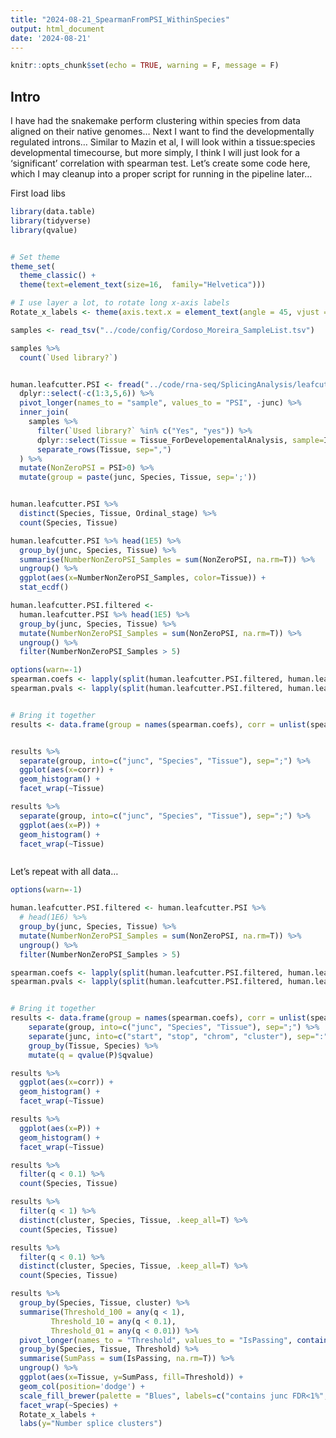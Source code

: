 ```yaml
---
title: "2024-08-21_SpearmanFromPSI_WithinSpecies"
output: html_document
date: '2024-08-21'
---
```


```r
knitr::opts_chunk$set(echo = TRUE, warning = F, message = F)
```

## Intro

I have had the snakemake perform clustering within species from data aligned on their native genomes... Next I want to find the developmentally regulated introns... Similar to Mazin et al, I will look within a tissue:species developmental timecourse, but more simply, I think I will just look for a 'significant' correlation with spearman test. Let's create some code here, which I may cleanup into a proper script for running in the pipeline later...

First load libs

```r
library(data.table)
library(tidyverse)
library(qvalue)


# Set theme
theme_set(
  theme_classic() +
  theme(text=element_text(size=16,  family="Helvetica")))

# I use layer a lot, to rotate long x-axis labels
Rotate_x_labels <- theme(axis.text.x = element_text(angle = 45, vjust = 1, hjust=1))
```


```r
samples <- read_tsv("../code/config/Cordoso_Moreira_SampleList.tsv")

samples %>%
  count(`Used library?`)


human.leafcutter.PSI <- fread("../code/rna-seq/SplicingAnalysis/leafcutter/Human_UCSC.hg38_GencodeComprehensive46/juncTableBeds/PSI_ByMax.sorted.bed.gz") %>%
  dplyr::select(-c(1:3,5,6)) %>%
  pivot_longer(names_to = "sample", values_to = "PSI", -junc) %>%
  inner_join(
    samples %>%
      filter(`Used library?` %in% c("Yes", "yes")) %>%
      dplyr::select(Tissue = Tissue_ForDevelopementalAnalysis, sample=ID, Ordinal_stage, Species=ID_Species) %>%
      separate_rows(Tissue, sep=",")
  ) %>%
  mutate(NonZeroPSI = PSI>0) %>%
  mutate(group = paste(junc, Species, Tissue, sep=';'))


human.leafcutter.PSI %>%
  distinct(Species, Tissue, Ordinal_stage) %>%
  count(Species, Tissue)

human.leafcutter.PSI %>% head(1E5) %>%
  group_by(junc, Species, Tissue) %>%
  summarise(NumberNonZeroPSI_Samples = sum(NonZeroPSI, na.rm=T)) %>%
  ungroup() %>%
  ggplot(aes(x=NumberNonZeroPSI_Samples, color=Tissue)) +
  stat_ecdf()

human.leafcutter.PSI.filtered <- 
  human.leafcutter.PSI %>% head(1E5) %>%
  group_by(junc, Species, Tissue) %>%
  mutate(NumberNonZeroPSI_Samples = sum(NonZeroPSI, na.rm=T)) %>%
  ungroup() %>%
  filter(NumberNonZeroPSI_Samples > 5)

options(warn=-1)
spearman.coefs <- lapply(split(human.leafcutter.PSI.filtered, human.leafcutter.PSI.filtered$group), function(x){cor.test(x$PSI, x$Ordinal_stage, method = "spearman", exact=F)$estimate})
spearman.pvals <- lapply(split(human.leafcutter.PSI.filtered, human.leafcutter.PSI.filtered$group), function(x){cor.test(x$PSI, x$Ordinal_stage, method = "spearman", exact=F)$p.value})


# Bring it together
results <- data.frame(group = names(spearman.coefs), corr = unlist(spearman.coefs), P=unlist(spearman.pvals), row.names = NULL)


results %>%
  separate(group, into=c("junc", "Species", "Tissue"), sep=";") %>%
  ggplot(aes(x=corr)) +
  geom_histogram() +
  facet_wrap(~Tissue)

results %>%
  separate(group, into=c("junc", "Species", "Tissue"), sep=";") %>%
  ggplot(aes(x=P)) +
  geom_histogram() +
  facet_wrap(~Tissue)



```




Let's repeat with all data...

```r
options(warn=-1)

human.leafcutter.PSI.filtered <- human.leafcutter.PSI %>%
  # head(1E6) %>%
  group_by(junc, Species, Tissue) %>%
  mutate(NumberNonZeroPSI_Samples = sum(NonZeroPSI, na.rm=T)) %>%
  ungroup() %>%
  filter(NumberNonZeroPSI_Samples > 5)

spearman.coefs <- lapply(split(human.leafcutter.PSI.filtered, human.leafcutter.PSI.filtered$group), function(x){cor.test(x$PSI, x$Ordinal_stage, method = "spearman", exact=F)$estimate})
spearman.pvals <- lapply(split(human.leafcutter.PSI.filtered, human.leafcutter.PSI.filtered$group), function(x){cor.test(x$PSI, x$Ordinal_stage, method = "spearman", exact=F)$p.value})


# Bring it together
results <- data.frame(group = names(spearman.coefs), corr = unlist(spearman.coefs), P=unlist(spearman.pvals), row.names = NULL) %>%
    separate(group, into=c("junc", "Species", "Tissue"), sep=";") %>%
    separate(junc, into=c("start", "stop", "chrom", "cluster"), sep=":", remove = F, convert=T) %>%
    group_by(Tissue, Species) %>%
    mutate(q = qvalue(P)$qvalue)

results %>%
  ggplot(aes(x=corr)) +
  geom_histogram() +
  facet_wrap(~Tissue)

results %>%
  ggplot(aes(x=P)) +
  geom_histogram() +
  facet_wrap(~Tissue)

results %>%
  filter(q < 0.1) %>%
  count(Species, Tissue)

results %>%
  filter(q < 1) %>%
  distinct(cluster, Species, Tissue, .keep_all=T) %>%
  count(Species, Tissue)

results %>%
  filter(q < 0.1) %>%
  distinct(cluster, Species, Tissue, .keep_all=T) %>%
  count(Species, Tissue)

results %>%
  group_by(Species, Tissue, cluster) %>%
  summarise(Threshold_100 = any(q < 1),
         Threshold_10 = any(q < 0.1),
         Threshold_01 = any(q < 0.01)) %>%
  pivot_longer(names_to = "Threshold", values_to = "IsPassing", contains("Threshold")) %>%
  group_by(Species, Tissue, Threshold) %>%
  summarise(SumPass = sum(IsPassing, na.rm=T)) %>%
  ungroup() %>%
  ggplot(aes(x=Tissue, y=SumPass, fill=Threshold)) +
  geom_col(position='dodge') +
  scale_fill_brewer(palette = "Blues", labels=c("contains junc FDR<1%", "contains junc FDR<10%", "All test clusters"),direction = -1) +
  facet_wrap(~Species) +
  Rotate_x_labels +
  labs(y="Number splice clusters")
```


